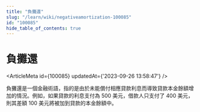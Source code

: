 ```yaml
---
title: "負攤還"
slug: "/learn/wiki/negativeamortization-100085"
id: "100085"
hide_table_of_contents: true
---
```



# 負攤還

<ArticleMeta id={100085} updatedAt={'2023-09-26 13:58:47'} />
<div className='border-solid border-b border-t-0 my-4 border-[var(--ifm-color-gray-300)]' />

負攤還是一個金融術語，指的是由於未能償付相應貸款利息而導致貸款本金餘額增加的情況。例如，如果貸款的利息支付為 500 美元，借款人只支付了 400 美元，則其差額 100 美元將被加到貸款的本金餘額中。
